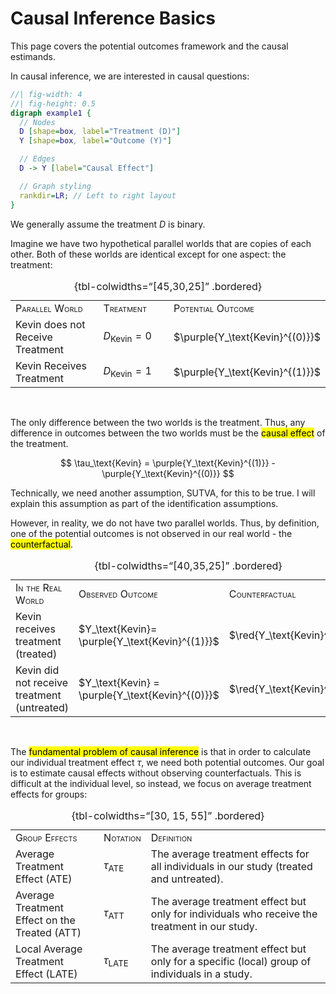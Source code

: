 # Causal Inference Basics

::: small
This page covers the potential outcomes framework and the causal estimands.
:::

In causal inference, we are interested in causal questions:

::: center-graph
```dot
//| fig-width: 4
//| fig-height: 0.5
digraph example1 {
  // Nodes
  D [shape=box, label="Treatment (D)"]
  Y [shape=box, label="Outcome (Y)"]

  // Edges
  D -> Y [label="Causal Effect"]

  // Graph styling
  rankdir=LR; // Left to right layout
}
```
:::

::: small
We generally assume the treatment $D$ is binary.
:::

Imagine we have two hypothetical parallel worlds that are copies of each other. Both of these worlds are identical except for one aspect: the treatment:

|                                  |                         |                                 |
|:---------------------------------|:------------------------|:--------------------------------|
| [Parallel World]{.smallcaps}     | [Treatment]{.smallcaps} | [Potential Outcome]{.smallcaps} |
| Kevin does not Receive Treatment | $D_\text{Kevin} = 0$    | $\purple{Y_\text{Kevin}^{(0)}}$ |
| Kevin Receives Treatment         | $D_\text{Kevin} = 1$    | $\purple{Y_\text{Kevin}^{(1)}}$ |

: {tbl-colwidths="\[45,30,25\]" .bordered}

<br />

The only difference between the two worlds is the treatment. Thus, any difference in outcomes between the two worlds must be the [causal effect]{.mark} of the treatment.

$$
\tau_\text{Kevin} = \purple{Y_\text{Kevin}^{(1)}} - \purple{Y_\text{Kevin}^{(0)}}
$$

::: small
Technically, we need another assumption, SUTVA, for this to be true. I will explain this assumption as part of the identification assumptions.
:::

However, in reality, we do not have two parallel worlds. Thus, by definition, one of the potential outcomes is not observed in our real world - the [counterfactual]{.mark}.

|                                             |                                                  |                              |
|:--------------------------------------------|:-------------------------------------------------|:-----------------------------|
| [In the Real World]{.smallcaps}             | [Observed Outcome]{.smallcaps}                   | [Counterfactual]{.smallcaps} |
| Kevin receives treatment (treated)          | $Y_\text{Kevin}= \purple{Y_\text{Kevin}^{(1)}}$  | $\red{Y_\text{Kevin}^{(0)}}$ |
| Kevin did not receive treatment (untreated) | $Y_\text{Kevin} = \purple{Y_\text{Kevin}^{(0)}}$ | $\red{Y_\text{Kevin}^{(1)}}$ |

: {tbl-colwidths="\[40,35,25\]" .bordered}

<br />

The [fundamental problem of causal inference]{.mark} is that in order to calculate our individual treatment effect $\tau$, we need both potential outcomes. Our goal is to estimate causal effects without observing counterfactuals. This is difficult at the individual level, so instead, we focus on average treatment effects for groups:

|                                               |                        |                                                                                               |
|:----------------------------------------------|:-----------------------|:----------------------------------------------------------------------------------------------|
| [Group Effects]{.smallcaps}                   | [Notation]{.smallcaps} | [Definition]{.smallcaps}                                                                      |
| Average Treatment Effect (ATE)                | $\tau_\text{ATE}$      | The average treatment effects for all individuals in our study (treated and untreated).       |
| Average Treatment Effect on the Treated (ATT) | $\tau_\text{ATT}$      | The average treatment effect but only for individuals who receive the treatment in our study. |
| Local Average Treatment Effect (LATE)         | $\tau_\text{LATE}$     | The average treatment effect but only for a specific (local) group of individuals in a study. |

: {tbl-colwidths="\[30, 15, 55\]" .bordered}

<br />
